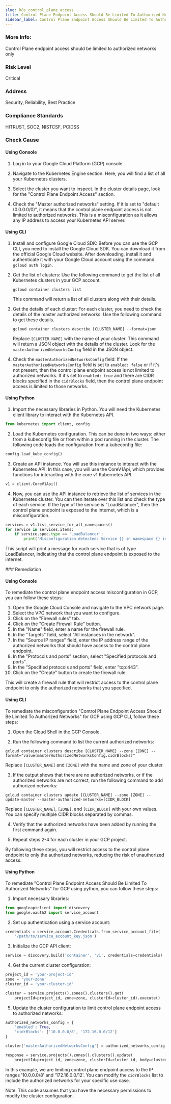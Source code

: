 ```yaml
---
slug: k8s_control_plane_access
title: Control Plane Endpoint Access Should Be Limited To Authorized Networks
sidebar_label: Control Plane Endpoint Access Should Be Limited To Authorized Networks
---
```


### More Info:

Control Plane endpoint access should be limited to authorized networks only

### Risk Level

Critical

### Address

Security, Reliability, Best Practice

### Compliance Standards

HITRUST, SOC2, NISTCSF, PCIDSS


<Tabs><Tab title='Cause'>
### Check Cause

#### Using Console

1. Log in to your Google Cloud Platform (GCP) console.

2. Navigate to the Kubernetes Engine section. Here, you will find a list of all your Kubernetes clusters.

3. Select the cluster you want to inspect. In the cluster details page, look for the "Control Plane Endpoint Access" section.

4. Check the "Master authorized networks" setting. If it is set to "default (0.0.0.0/0)", it means that the control plane endpoint access is not limited to authorized networks. This is a misconfiguration as it allows any IP address to access your Kubernetes API server.

#### Using CLI

1. Install and configure Google Cloud SDK: Before you can use the GCP CLI, you need to install the Google Cloud SDK. You can download it from the official Google Cloud website. After downloading, install it and authenticate it with your Google Cloud account using the command `gcloud auth login`.

2. Get the list of clusters: Use the following command to get the list of all Kubernetes clusters in your GCP account.

   ```
   gcloud container clusters list
   ```

   This command will return a list of all clusters along with their details.

3. Get the details of each cluster: For each cluster, you need to check the details of the master authorized networks. Use the following command to get these details.

   ```
   gcloud container clusters describe [CLUSTER_NAME] --format=json
   ```

   Replace `[CLUSTER_NAME]` with the name of your cluster. This command will return a JSON object with the details of the cluster. Look for the `masterAuthorizedNetworksConfig` field in the JSON object.

4. Check the `masterAuthorizedNetworksConfig` field: If the `masterAuthorizedNetworksConfig` field is set to `enabled: false` or if it's not present, then the control plane endpoint access is not limited to authorized networks. If it's set to `enabled: true` and there are CIDR blocks specified in the `cidrBlocks` field, then the control plane endpoint access is limited to those networks.

#### Using Python

1. Import the necessary libraries in Python. You will need the Kubernetes client library to interact with the Kubernetes API.

```python
from kubernetes import client, config
```

2. Load the Kubernetes configuration. This can be done in two ways: either from a kubeconfig file or from within a pod running in the cluster. The following code loads the configuration from a kubeconfig file:

```python
config.load_kube_config()
```

3. Create an API instance. You will use this instance to interact with the Kubernetes API. In this case, you will use the CoreV1Api, which provides functions for interacting with the core v1 Kubernetes API.

```python
v1 = client.CoreV1Api()
```

4. Now, you can use the API instance to retrieve the list of services in the Kubernetes cluster. You can then iterate over this list and check the type of each service. If the type of the service is "LoadBalancer", then the control plane endpoint is exposed to the internet, which is a misconfiguration.

```python
services = v1.list_service_for_all_namespaces()
for service in services.items:
    if service.spec.type == 'LoadBalancer':
        print("Misconfiguration detected: Service {} in namespace {} is of type LoadBalancer".format(service.metadata.name, service.metadata.namespace))
```

This script will print a message for each service that is of type LoadBalancer, indicating that the control plane endpoint is exposed to the internet.

</Tab>


<Tab title='Remediation'>
### Remediation

#### Using Console

To remediate the control plane endpoint access misconfiguration in GCP, you can follow these steps:

1. Open the Google Cloud Console and navigate to the VPC network page.
2. Select the VPC network that you want to configure.
3. Click on the "Firewall rules" tab.
4. Click on the "Create Firewall Rule" button.
5. In the "Name" field, enter a name for the firewall rule.
6. In the "Targets" field, select "All instances in the network".
7. In the "Source IP ranges" field, enter the IP address range of the authorized networks that should have access to the control plane endpoint.
8. In the "Protocols and ports" section, select "Specified protocols and ports".
9. In the "Specified protocols and ports" field, enter "tcp:443".
10. Click on the "Create" button to create the firewall rule.

This will create a firewall rule that will restrict access to the control plane endpoint to only the authorized networks that you specified.

#### Using CLI

To remediate the misconfiguration "Control Plane Endpoint Access Should Be Limited To Authorized Networks" for GCP using GCP CLI, follow these steps:

1. Open the Cloud Shell in the GCP Console.

2. Run the following command to list the current authorized networks:

```
gcloud container clusters describe [CLUSTER_NAME] --zone [ZONE] --format="value(masterAuthorizedNetworksConfig.cidrBlocks)"
```

Replace `[CLUSTER_NAME]` and `[ZONE]` with the name and zone of your cluster.

3. If the output shows that there are no authorized networks, or if the authorized networks are not correct, run the following command to add authorized networks:

```
gcloud container clusters update [CLUSTER_NAME] --zone [ZONE] --update-master --master-authorized-networks=[CIDR_BLOCK]
```

Replace `[CLUSTER_NAME]`, `[ZONE]`, and `[CIDR_BLOCK]` with your own values. You can specify multiple CIDR blocks separated by commas.

4. Verify that the authorized networks have been added by running the first command again.

5. Repeat steps 2-4 for each cluster in your GCP project.

By following these steps, you will restrict access to the control plane endpoint to only the authorized networks, reducing the risk of unauthorized access.

#### Using Python

To remediate "Control Plane Endpoint Access Should Be Limited To Authorized Networks" for GCP using python, you can follow these steps:

1. Import necessary libraries:

```python
from googleapiclient import discovery
from google.oauth2 import service_account
```

2. Set up authentication using a service account:

```python
credentials = service_account.Credentials.from_service_account_file(
    '/path/to/service_account_key.json')
```

3. Initialize the GCP API client:

```python
service = discovery.build('container', 'v1', credentials=credentials)
```

4. Get the current cluster configuration:

```python
project_id = 'your-project-id'
zone = 'your-zone'
cluster_id = 'your-cluster-id'

cluster = service.projects().zones().clusters().get(
    projectId=project_id, zone=zone, clusterId=cluster_id).execute()
```

5. Update the cluster configuration to limit control plane endpoint access to authorized networks:

```python
authorized_networks_config = {
    'enabled': True,
    'cidrBlocks': ['10.0.0.0/8', '172.16.0.0/12']
}

cluster['masterAuthorizedNetworksConfig'] = authorized_networks_config

response = service.projects().zones().clusters().update(
    projectId=project_id, zone=zone, clusterId=cluster_id, body=cluster).execute()
```

In this example, we are limiting control plane endpoint access to the IP ranges '10.0.0.0/8' and '172.16.0.0/12'. You can modify the `cidrBlocks` list to include the authorized networks for your specific use case.

Note: This code assumes that you have the necessary permissions to modify the cluster configuration.




</Tab>
</Tabs>